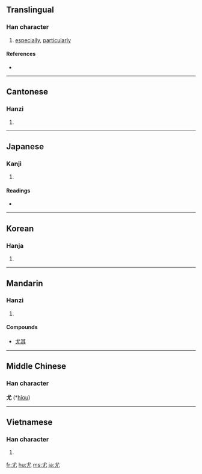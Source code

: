 {{also|尢}}
==Translingual==

===Han character===
{{Han char|rn=43|rad=尢|as=01|sn=4|four=4301<sub>0</sub>|canj=戈大山 (IKU)}}

# [[especially]], [[particularly]]

====References====
* {{Han ref|kx=0298.030|dkj=07543|dj=0593.050|hdz=10551.140|uh=5C24|ud=23588|bh=A4D7|bd=42199}}

----

==Cantonese==

===Hanzi===
{{yue-hanzi|jyut=|y=yau4}}

# {{defn|Cantonese|sort=尢01}}

----

==Japanese==

===Kanji===
{{ja-kanji|grade=|rs=尢01}}

# {{defn|Japanese}}

====Readings====
* {{ja-readings|on=[[ゆう]] (yū)|kun=[[とがめる]] (togameru), [[とが]] (toga), [[もっとも]] (mottomo)}}

----

==Korean==

===Hanja===
{{ko-hanja|hangeul=우|rv=u|mr=u}}

# {{defn|Korean|sort=尢01}}

----

==Mandarin==

===Hanzi===
{{cmn-hanzi|pin=[[yóu]] ([[you2]])|wg=yu<sup>2</sup>}}

# {{defn|Mandarin|sort=尢01}}

====Compounds====
{{top2}}
* [[尤其]]
{{bottom}}

----

==Middle Chinese==

===Han character===
'''尤''' (*[[hiou]])<!--asterisk indicates that this is a reconstructed pronunciation-->

----

==Vietnamese==

===Han character===
{{vi-hantu|[[vưu]]|rs=尢01}}

# {{defn|Vietnamese|sort=尢01}}

[[fr:尤]]
[[hu:尤]]
[[ms:尤]]
[[ja:尤]]